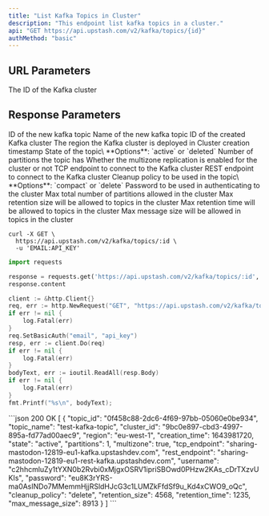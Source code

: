 ```yaml
---
title: "List Kafka Topics in Cluster"
description: "This endpoint list kafka topics in a cluster."
api: "GET https://api.upstash.com/v2/kafka/topics/{id}"
authMethod: "basic"
---
```


## URL Parameters

<ParamField path="id" type="string" required>
  The ID of the Kafka cluster
</ParamField>

## Response Parameters

<ResponseField name="topic_id" type="string">
  ID of the new kafka topic
</ResponseField>
<ResponseField name="topic_name" type="string">
  Name of the new kafka topic
</ResponseField>
<ResponseField name="cluster_id" type="string">
  ID of the created Kafka cluster
</ResponseField>
<ResponseField name="region" type="string">
  The region the Kafka cluster is deployed in
</ResponseField>
<ResponseField name="creation_time" type="int">
  Cluster creation timestamp
</ResponseField>
<ResponseField name="state" type="string">
  State of the topic\ **Options**: `active` or `deleted`
</ResponseField>
<ResponseField name="partitions" type="int">
  Number of partitions the topic has
</ResponseField>
<ResponseField name="multizone" type="boolean">
  Whether the multizone replication is enabled for the cluster or not
</ResponseField>
<ResponseField name="tcp_endpoint" type="string">
  TCP endpoint to connect to the Kafka cluster
</ResponseField>
<ResponseField name="rest_endpoint" type="string">
  REST endpoint to connect to the Kafka cluster
</ResponseField>
<ResponseField name="username" type="string">
  Cleanup policy to be used in the topic\ **Options**: `compact` or `delete`
</ResponseField>
<ResponseField name="password" type="string">
  Password to be used in authenticating to the cluster
</ResponseField>
<ResponseField name="cleanup_policy" type="int">
  Max total number of partitions allowed in the cluster
</ResponseField>
<ResponseField name="max_retention_size" type="int">
  Max retention size will be allowed to topics in the cluster
</ResponseField>
<ResponseField name="max_retention_time" type="int">
  Max retention time will be allowed to topics in the cluster
</ResponseField>
<ResponseField name="max_message_size" type="int">
  Max message size will be allowed in topics in the cluster
</ResponseField>

<RequestExample>

```shell curl
curl -X GET \
  https://api.upstash.com/v2/kafka/topics/:id \
  -u 'EMAIL:API_KEY'
```

```python Python
import requests

response = requests.get('https://api.upstash.com/v2/kafka/topics/:id', auth=('EMAIL', 'API_KEY'))
response.content
```

```go Go
client := &http.Client{}
req, err := http.NewRequest("GET", "https://api.upstash.com/v2/kafka/topics/:id", nil)
if err != nil {
    log.Fatal(err)
}
req.SetBasicAuth("email", "api_key")
resp, err := client.Do(req)
if err != nil {
    log.Fatal(err)
}
bodyText, err := ioutil.ReadAll(resp.Body)
if err != nil {
    log.Fatal(err)
}
fmt.Printf("%s\n", bodyText);
```

</RequestExample>

<ResponseExample>
```json 200 OK
[
    {
        "topic_id": "0f458c88-2dc6-4f69-97bb-05060e0be934",
        "topic_name": "test-kafka-topic",
        "cluster_id": "9bc0e897-cbd3-4997-895a-fd77ad00aec9",
        "region": "eu-west-1",
        "creation_time": 1643981720,
        "state": "active",
        "partitions": 1,
        "multizone": true,
        "tcp_endpoint": "sharing-mastodon-12819-eu1-kafka.upstashdev.com",
        "rest_endpoint": "sharing-mastodon-12819-eu1-rest-kafka.upstashdev.com",
        "username": "c2hhcmluZy1tYXN0b2Rvbi0xMjgxOSRV1ipriSBOwd0PHzw2KAs_cDrTXzvUKIs",
        "password": "eu8K3rYRS-ma0AsINDo7MMemmHjjRSldHJcG3c1LUMZkFfdSf9u_Kd4xCWO9_oQc",
        "cleanup_policy": "delete",
        "retention_size": 4568,
        "retention_time": 1235,
        "max_message_size": 8913
    }
]
```
</ResponseExample>
